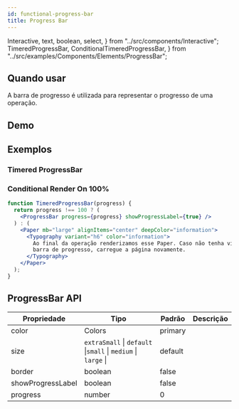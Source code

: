 ```yaml
---
id: functional-progress-bar
title: Progress Bar
---
```


  Interactive,
  text,
  boolean,
  select,
} from "../src/components/Interactive";
  TimeredProgressBar,
  ConditionalTimeredProgressBar,
} from "../src/examples/Components/Elements/ProgressBar";

## Quando usar

A barra de progresso é utilizada para representar o progresso de uma operação.

## Demo

<Interactive>
  <ProgressBar
    progress={text("progress (from 0 to 100)", "10")}
    color={select("color", "primary", [
      "primary",
      "secondary",
      "tertiary",
      "success",
      "warning",
      "danger",
    ])}
    size={select("size", "default", [
      "default",
      "extraSmall",
      "small",
      "large",
    ])}
    border={boolean("border", true)}
    showProgressLabel={boolean("Progress Label", true)}
  />
</Interactive>

## Exemplos

### Timered ProgressBar

<TimeredProgressBar />

### Conditional Render On 100%

<ConditionalTimeredProgressBar />

```jsx import React from 'react'; import {(ProgressBar, Typography, Flex)} from '@captalys-platform/core';
function TimeredProgressBar(progress) {
  return progress !== 100 ? (
    <ProgressBar progress={progress} showProgressLabel={true} />
  ) : (
    <Paper mb="large" alignItems="center" deepColor="information">
      <Typography variant="h6" color="information">
        Ao final da operação renderizamos esse Paper. Caso não tenha visto a
        barra de progresso, carregue a página novamente.
      </Typography>
    </Paper>
  );
}
```

## ProgressBar API

| Propriedade       | Tipo                                                          | Padrão  | Descrição |
| ----------------- | ------------------------------------------------------------- | ------- | --------- |
| color             | <Link to="/docs/themes-colors">Colors</Link>                  | primary |           |
| size              | `extraSmall` \| `default` \|`small` \| `medium` \| `large` \| | default |
| border            | boolean                                                       | false   |           |
| showProgressLabel | boolean                                                       | false   |           |
| progress          | number                                                        | 0       |           |
